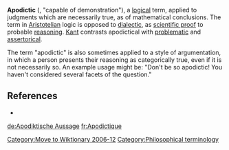 [[Category:Move to Wiktionary 2006-12]]

'''Apodictic''' ({{lang-grc|αποδεικτικος}}, "capable of demonstration"), a [[logic]]al term, applied to judgments which are necessarily true, as of mathematical conclusions. The term in [[Aristotelian]] logic is opposed to [[dialectic]], as [[scientific proof]] to probable [[reasoning]]. [[Kant]] contrasts apodictical with [[problematic (philosophy)|problematic]] and [[assertorical]].

The term "apodictic" is also sometimes applied to a style of argumentation, in which a person presents their  reasoning as categorically true, even if it is not necessarily so.  An example usage might be: "Don't be so apodictic!  You haven't considered several facets of the question."

== References ==
* {{1911}}




[[de:Apodiktische Aussage]]
[[fr:Apodictique]]

[[Category:Philosophical terminology]]